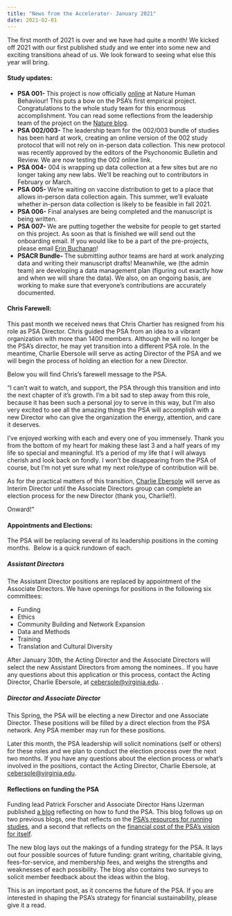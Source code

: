 ```yaml
---
title: "News from the Accelerator- January 2021"
date: 2021-02-01
---
```


<!-- wp:paragraph -->
<p>The first month of 2021 is over and we have had quite a month! We kicked off 2021 with our first published study and we enter into some new and exciting transitions ahead of us. We look forward to seeing what else this year will bring.&nbsp;</p>
<!-- /wp:paragraph -->

<!-- wp:heading {"level":4} -->
<h4><strong>Study updates:</strong></h4>
<!-- /wp:heading -->

<!-- wp:list -->
<ul><li><strong>PSA 001- </strong>This project is now officially <a href="https://www.nature.com/articles/s41562-020-01007-2">online</a> at Nature Human Behaviour! This puts a bow on the PSA’s first empirical project. Congratulations to the whole study team for this enormous accomplishment. You can read some reflections from the leadership team of the project on the <a href="https://socialsciences.nature.com/posts/promises-and-challenges-of-big-team-psychology">Nature blog</a>.&nbsp;</li><li><strong>PSA 002/003- </strong>The leadership team for the 002/003 bundle of studies has been hard at work, creating an online version of the 002 study protocol that will not rely on in-person data collection. This new protocol was recently approved by the editors of the Psychonomic Bulletin and Review. We are now testing the 002 online link.&nbsp;</li><li><strong>PSA 004-</strong> 004 is wrapping up data collection at a few sites but are no longer taking any new labs. We'll be reaching out to contributors in February or March.</li><li><strong>PSA 005- </strong>We’re waiting on vaccine distribution to get to a place that allows in-person data collection again. This summer, we’ll evaluate whether in-person data collection is likely to be feasible in fall 2021.</li><li><strong>PSA 006-</strong> Final analyses are being completed and the manuscript is being written.</li><li><strong>PSA 007- </strong>We are putting together the website for people to get started on this project. As soon as that is finished we will send out the onboarding email. If you would like to be a part of the pre-projects, please email <a href="buchananlab@gmail.com">Erin Buchanan</a>!</li><li><strong>PSACR Bundle- </strong>The submitting author teams are hard at work analyzing data and writing their manuscript drafts! Meanwhile, we (the admin team) are developing a data management plan (figuring out exactly how and when we will share the data). We also, on an ongoing basis, are working to make sure that everyone’s contributions are accurately documented.</li></ul>
<!-- /wp:list -->

<!-- wp:heading {"level":4} -->
<h4><strong>Chris Farewell:</strong></h4>
<!-- /wp:heading -->

<!-- wp:paragraph -->
<p>This past month we received news that Chris Chartier has resigned from his role as PSA Director. Chris guided the PSA from an idea to a vibrant organization with more than 1400 members. Although he will no longer be the PSA’s director, he may yet transition into a different PSA role. In the meantime, Charlie Ebersole will serve as acting Director of the PSA and we will begin the process of holding an election for a new Director.&nbsp;</p>
<!-- /wp:paragraph -->

<!-- wp:paragraph -->
<p>Below you will find Chris’s farewell message to the PSA.&nbsp;</p>
<!-- /wp:paragraph -->

<!-- wp:paragraph -->
<p>“I can’t wait to watch, and support, the PSA through this transition and into the next chapter of it’s growth. I'm a bit sad to step away from this role, because it has been such a personal joy to serve in this way, but I'm also very excited to see all the amazing things the PSA will accomplish with a new Director who can give the organization the energy, attention, and care it deserves.&nbsp;</p>
<!-- /wp:paragraph -->

<!-- wp:paragraph -->
<p>I've enjoyed working with each and every one of you immensely. Thank you from the bottom of my heart for making these last 3 and a half years of my life so special and meaningful. It's a period of my life that I will always cherish and look back on fondly. I won't be disappearing from the PSA of course, but I'm not yet sure what my next role/type of contribution will be.</p>
<!-- /wp:paragraph -->

<!-- wp:paragraph -->
<p>As for the practical matters of this transition, <a href="https://psych-sci-accelerator.slack.com/team/U7DD99J4D">Charlie Ebersole</a> will serve as Interim Director until the Associate Directors group can complete an election process for the new Director (thank you, Charlie!!).</p>
<!-- /wp:paragraph -->

<!-- wp:paragraph -->
<p>Onward!”</p>
<!-- /wp:paragraph -->

<!-- wp:heading {"level":4} -->
<h4><strong>Appointments and Elections:</strong></h4>
<!-- /wp:heading -->

<!-- wp:paragraph -->
<p>The PSA will be replacing several of its leadership positions in the coming months.&nbsp; Below is a quick rundown of each.</p>
<!-- /wp:paragraph -->

<!-- wp:heading {"level":5} -->
<h5><strong>Assistant Directors</strong></h5>
<!-- /wp:heading -->

<!-- wp:paragraph -->
<p>The Assistant Director positions are replaced by appointment of the Associate Directors. We have openings for positions in the following six committees:</p>
<!-- /wp:paragraph -->

<!-- wp:list -->
<ul><li>Funding</li><li>Ethics</li><li>Community Building and Network Expansion</li><li>Data and Methods</li><li>Training</li><li>Translation and Cultural Diversity</li></ul>
<!-- /wp:list -->

<!-- wp:paragraph -->
<p>After January 30th, the Acting Director and the Associate Directors will select the new Assistant Directors from among the nominees.. If you have any questions about this application or this process, contact the Acting Director, Charlie Ebersole, at <a href="mailto:cebersole@virginia.edu">cebersole@virginia.edu</a>. .</p>
<!-- /wp:paragraph -->

<!-- wp:heading {"level":5} -->
<h5><strong>Director and Associate Director</strong></h5>
<!-- /wp:heading -->

<!-- wp:paragraph -->
<p>This Spring, the PSA will be electing a new Director and one Associate Director. These positions will be filled by a direct election from the PSA network. Any PSA member may run for these positions.&nbsp;</p>
<!-- /wp:paragraph -->

<!-- wp:paragraph -->
<p>Later this month, the PSA leadership will solicit nominations (self or others) for these roles and we plan to conduct the election process over the next two months. If you have any questions about the election process or what’s involved in the positions, contact the Acting Director, Charlie Ebersole, at <a href="mailto:cebersole@virginia.edu">cebersole@virginia.edu</a>.</p>
<!-- /wp:paragraph -->

<!-- wp:heading {"level":4} -->
<h4><strong>Reflections on funding the PSA</strong></h4>
<!-- /wp:heading -->

<!-- wp:paragraph -->
<p>Funding lead Patrick Forscher and Associate Director Hans IJzerman published <a href="https://psysciacc.org/2021/01/11/how-should-we-fund-the-psa/">a blog</a> reflecting on how to fund the PSA. This blog follows up on two previous blogs, one that reflects on the <a href="https://psysciacc.org/2020/12/04/how-many-resources-does-the-psa-possess/">PSA’s resources for running studies</a>, and a second that reflects on the <a href="https://psysciacc.org/2020/12/11/the-financial-cost-of-the-psas-vision/">financial cost of the PSA’s vision for itself</a>.</p>
<!-- /wp:paragraph -->

<!-- wp:paragraph -->
<p>The new blog lays out the makings of a funding strategy for the PSA. It lays out four possible sources of future funding: grant writing, charitable giving, fees-for-service, and membership fees, and weighs the strengths and weaknesses of each possibility. The blog also contains two surveys to solicit member feedback about the ideas within the blog.</p>
<!-- /wp:paragraph -->

<!-- wp:paragraph -->
<p>This is an important post, as it concerns the future of the PSA. If you are interested in shaping the PSA’s strategy for financial sustainability, please give it a read.</p>
<!-- /wp:paragraph -->
